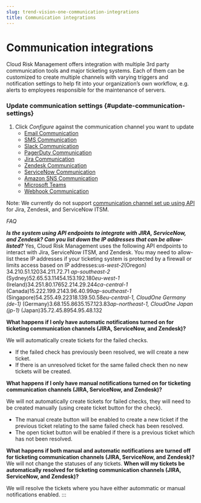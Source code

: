 ```yaml
---
slug: trend-vision-one-communication-integrations
title: Communication integrations
---
```

# Communication integrations

Cloud Risk Management offers integration with multiple 3rd party communication tools and major ticketing systems. Each of them can be customized to create multiple channels with varying triggers and notification settings to help fit into your organization’s own workflow, e.g. alerts to employees responsible for the maintenance of servers.

### Update communication settings {#update-communication-settings}

1.  Click *Configure* against the communication channel you want to update
    - [Email Communication](email-communication.mdx)
    - [SMS Communication](sms-communication.mdx)
    - [Slack Communication](slack-communication.mdx)
    - [PagerDuty Communication](pagerduty-communication.mdx)
    - [Jira Communication](jira-integration.mdx)
    - [Zendesk Communication](zendesk-communication.mdx)
    - [ServiceNow Communication](servicenow-communication.mdx)
    - [Amazon SNS Communication](amazon-sns-communication.mdx)
    - [Microsoft Teams](microsoft-teams-communication.mdx)
    - [Webhook Communication](webhook-communication.mdx)

Note: We currently do not support [communication channel set up using API](https://github.com/cloudconformity/documentation-api/blob/master/Settings.mdx) for Jira, Zendesk, and ServiceNow ITSM.

*FAQ*

***Is the system using API endpoints to integrate with JIRA, ServiceNow, and Zendesk? Can you list down the IP addresses that can be allow-listed?*** Yes, Cloud Risk Management uses the following API endpoints to interact with Jira, ServiceNow ITSM, and Zendesk. You may need to allow-list these IP addresses if your ticketing system is protected by a firewall or limits access based on IP addresses:*us-west-2*(Oregon) 34.210.51.12034.211.72.71 *ap-southeast-2* (Sydney)52.65.53.11454.153.192.180*eu-west-1* (Ireland)34.251.80.17652.214.29.244*ca-central-1* (Canada)15.222.199.2143.96.40.99*ap-southeast-1* (Singapore)54.255.49.22318.139.50.58*eu-central-1, CloudOne Germany (de-1)* (Germany)3.68.155.8635.157.123.83*ap-northeast-1, CloudOne Japan (jp-1)* (Japan)35.72.45.8954.95.48.132

**What happens if I only have automatic notifications turned on for ticketing communication channels (JIRA, ServiceNow, and Zendesk)?**

We will automatically create tickets for the failed checks.

- If the failed check has previously been resolved, we will create a new ticket.
- If there is an unresolved ticket for the same failed check then no new tickets will be created.

**What happens if I only have manual notifications turned on for ticketing communication channels (JIRA, ServiceNow, and Zendesk)?**

We will not automatically create tickets for failed checks, they will need to be created manually (using create ticket button for the check).

- The manual create button will be enabled to create a new ticket if the previous ticket relating to the same failed check has been resolved.
- The open ticket button will be enabled if there is a previous ticket which has not been resolved.

**What happens if both manual and automatic notifications are turned off for ticketing communication channels (JIRA, ServiceNow, and Zendesk)?** We will not change the statuses of any tickets. **When will my tickets be automatically resolved for ticketing communication channels (JIRA, ServiceNow, and Zendesk)?**

We will resolve the tickets where you have either autommatic or manual notifications enabled.
:::
